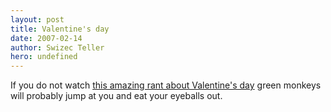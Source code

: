 ```yaml
---
layout: post
title: Valentine's day
date: 2007-02-14
author: Swizec Teller
hero: undefined
---
```


If you do not watch [this amazing rant about Valentine's day](http://www.zefrank.com/valentine/) green monkeys will probably jump at you and eat your eyeballs out.
